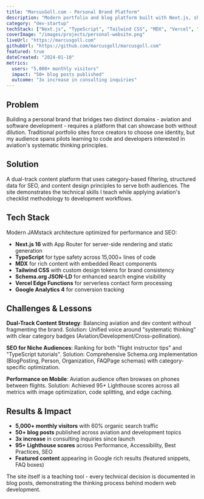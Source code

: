 ```yaml
---
title: "MarcusGoll.com - Personal Brand Platform"
description: "Modern portfolio and blog platform built with Next.js, showcasing dual-track content strategy across aviation and software development."
category: "dev-startup"
techStack: ["Next.js", "TypeScript", "Tailwind CSS", "MDX", "Vercel", "Schema.org"]
coverImage: "/images/projects/personal-website.png"
liveUrl: "https://marcusgoll.com"
githubUrl: "https://github.com/marcusgoll/marcusgoll.com"
featured: true
dateCreated: "2024-01-10"
metrics:
  users: "5,000+ monthly visitors"
  impact: "50+ blog posts published"
  outcome: "3x increase in consulting inquiries"
---
```


## Problem

Building a personal brand that bridges two distinct domains - aviation and software development - requires a platform that can showcase both without dilution. Traditional portfolio sites force creators to choose one identity, but my audience spans pilots learning to code and developers interested in aviation's systematic thinking principles.

## Solution

A dual-track content platform that uses category-based filtering, structured data for SEO, and content design principles to serve both audiences. The site demonstrates the technical skills I teach while applying aviation's checklist methodology to development workflows.

## Tech Stack

Modern JAMstack architecture optimized for performance and SEO:
- **Next.js 16** with App Router for server-side rendering and static generation
- **TypeScript** for type safety across 15,000+ lines of code
- **MDX** for rich content with embedded React components
- **Tailwind CSS** with custom design tokens for brand consistency
- **Schema.org JSON-LD** for enhanced search engine visibility
- **Vercel Edge Functions** for serverless contact form processing
- **Google Analytics 4** for conversion tracking

## Challenges & Lessons

**Dual-Track Content Strategy**: Balancing aviation and dev content without fragmenting the brand. Solution: Unified voice around "systematic thinking" with clear category badges (Aviation/Development/Cross-pollination).

**SEO for Niche Audiences**: Ranking for both "flight instructor tips" and "TypeScript tutorials". Solution: Comprehensive Schema.org implementation (BlogPosting, Person, Organization, FAQPage schemas) with category-specific optimization.

**Performance on Mobile**: Aviation audience often browses on phones between flights. Solution: Achieved 95+ Lighthouse scores across all metrics with image optimization, code splitting, and edge caching.

## Results & Impact

- **5,000+ monthly visitors** with 60% organic search traffic
- **50+ blog posts** published across aviation and development topics
- **3x increase** in consulting inquiries since launch
- **95+ Lighthouse scores** across Performance, Accessibility, Best Practices, SEO
- **Featured content** appearing in Google rich results (featured snippets, FAQ boxes)

The site itself is a teaching tool - every technical decision is documented in blog posts, demonstrating the thinking process behind modern web development.
